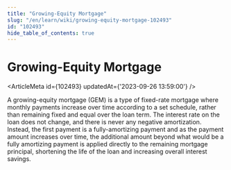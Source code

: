 ```yaml
---
title: "Growing-Equity Mortgage"
slug: "/en/learn/wiki/growing-equity-mortgage-102493"
id: "102493"
hide_table_of_contents: true
---
```



# Growing-Equity Mortgage

<ArticleMeta id={102493} updatedAt={'2023-09-26 13:59:00'} />
<div className='border-solid border-b border-t-0 my-4 border-[var(--ifm-color-gray-300)]' />

A growing-equity mortgage (GEM) is a type of fixed-rate mortgage where monthly payments increase over time according to a set schedule, rather than remaining fixed and equal over the loan term. The interest rate on the loan does not change, and there is never any negative amortization. Instead, the first payment is a fully-amortizing payment and as the payment amount increases over time, the additional amount beyond what would be a fully amortizing payment is applied directly to the remaining mortgage principal, shortening the life of the loan and increasing overall interest savings.
